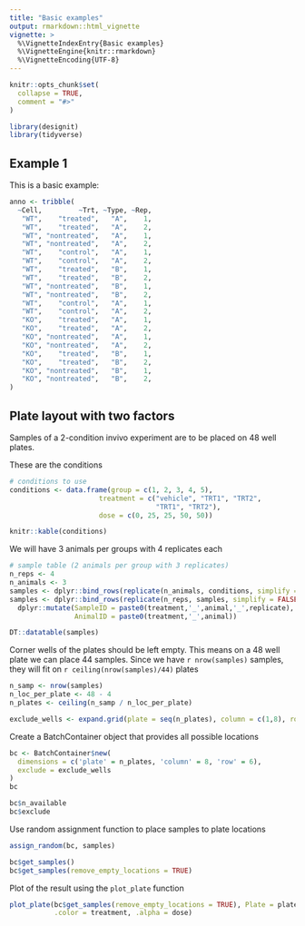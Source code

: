 ```yaml
---
title: "Basic examples"
output: rmarkdown::html_vignette
vignette: >
  %\VignetteIndexEntry{Basic examples}
  %\VignetteEngine{knitr::rmarkdown}
  %\VignetteEncoding{UTF-8}
---
```


```r
knitr::opts_chunk$set(
  collapse = TRUE,
  comment = "#>"
)
```

```r
library(designit)
library(tidyverse)
```

## Example 1

This is a basic example:

```r
anno <- tribble(
  ~Cell,         ~Trt, ~Type, ~Rep,
   "WT",    "treated",   "A",    1,
   "WT",    "treated",   "A",    2,  
   "WT", "nontreated",   "A",    1,
   "WT", "nontreated",   "A",    2,
   "WT",    "control",   "A",    1,
   "WT",    "control",   "A",    2,
   "WT",    "treated",   "B",    1,
   "WT",    "treated",   "B",    2,  
   "WT", "nontreated",   "B",    1,
   "WT", "nontreated",   "B",    2,
   "WT",    "control",   "A",    1,
   "WT",    "control",   "A",    2,
   "KO",    "treated",   "A",    1,
   "KO",    "treated",   "A",    2,  
   "KO", "nontreated",   "A",    1,
   "KO", "nontreated",   "A",    2,
   "KO",    "treated",   "B",    1,
   "KO",    "treated",   "B",    2,  
   "KO", "nontreated",   "B",    1,
   "KO", "nontreated",   "B",    2,  
)
```


## Plate layout with two factors

Samples of a 2-condition invivo experiment are to be
placed on 48 well plates.

These are the conditions

```r

# conditions to use
conditions <- data.frame(group = c(1, 2, 3, 4, 5),
                      treatment = c("vehicle", "TRT1", "TRT2",
                                    "TRT1", "TRT2"),
                      dose = c(0, 25, 25, 50, 50))

knitr::kable(conditions)
```

We will have 3 animals per groups with 4 replicates each

```r
# sample table (2 animals per group with 3 replicates)
n_reps <- 4
n_animals <- 3
samples <- dplyr::bind_rows(replicate(n_animals, conditions, simplify = FALSE), .id = 'animal') 
samples <- dplyr::bind_rows(replicate(n_reps, samples, simplify = FALSE), .id = 'replicate') %>%
  dplyr::mutate(SampleID = paste0(treatment,'_',animal,'_',replicate),
                AnimalID = paste0(treatment,'_',animal))

DT::datatable(samples)
```

Corner wells of the plates should be left empty.
This means on a 48 well plate we can place 44 samples.
Since we have `r nrow(samples)` samples, they will fit on
`r ceiling(nrow(samples)/44)` plates

```r
n_samp <- nrow(samples)
n_loc_per_plate <- 48 - 4
n_plates <- ceiling(n_samp / n_loc_per_plate)

exclude_wells <- expand.grid(plate = seq(n_plates), column = c(1,8), row = c(1,6))
```

Create a BatchContainer object that provides all possible locations

```r
bc <- BatchContainer$new(
  dimensions = c('plate' = n_plates, 'column' = 8, 'row' = 6),
  exclude = exclude_wells
)
bc

bc$n_available
bc$exclude
```

Use random assignment function to place samples to plate locations

```r
assign_random(bc, samples)

bc$get_samples()
bc$get_samples(remove_empty_locations = TRUE)

```

Plot of the result using the `plot_plate` function

```r
plot_plate(bc$get_samples(remove_empty_locations = TRUE), Plate = plate, Column = column, Row = row,
           .color = treatment, .alpha = dose)

```

